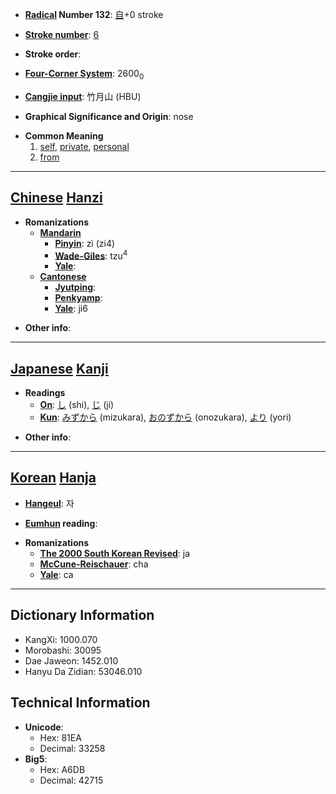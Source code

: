 * '''[[Wiktionary:Chinese radical index| Radical]] Number 132''': [[Wiktionary:Chinese radical index 自|自]]+0 stroke

* '''[[Wiktionary:Chinese total strokes index|Stroke number]]''': [[Wiktionary:Chinese total strokes index 6|6]]

* '''Stroke order''': 

* '''[[Wiktionary:Chinese four corner index|Four-Corner System]]''': 2600<sub>0</sub>

* '''[[Wiktionary:Chinese Cangjie index|Cangjie input]]''': 竹月山 (HBU)

* '''Graphical Significance and Origin''': nose

* '''Common Meaning'''
*#[[self]], [[private]], [[personal]]
*# [[from]]


----

== [[Chinese]] [[Hanzi]] ==

* '''Romanizations'''
** '''[[Mandarin]]'''
*** '''[[Pinyin]]''': zì (zi4)
*** '''[[Wade-Giles]]''': tzu<sup>4</sup>
*** '''[[Yale]]''': 
** '''[[Cantonese]]'''
*** '''[[Jyutping]]''':
*** '''[[Penkyamp]]''': 
*** '''[[Yale]]''': ji6

* '''Other info''': 

----

== [[Japanese]] [[Kanji]] ==

* '''Readings'''
** '''[[On]]''': [[し]] (shi), [[じ]] (ji)
** '''[[Kun]]''': [[みずから]] (mizukara), [[おのずから]] (onozukara), [[より]] (yori)

* '''Other info''':  

----

== [[Korean]] [[Hanja]] ==

* '''[[Hangeul]]''': 자

* '''[[Eumhun]] reading''': 

* '''Romanizations'''
** '''[[The 2000 South Korean Revised Romanization|The 2000 South Korean Revised]]''': ja
** '''[[McCune-Reischauer]]''': cha
** '''[[Yale]]''': ca

----

== Dictionary Information ==

* KangXi: 1000.070
* Morobashi: 30095
* Dae Jaweon: 1452.010
* Hanyu Da Zidian: 53046.010

== Technical Information ==

* '''Unicode''':
** Hex: 81EA
** Decimal: 33258
* '''Big5''':
** Hex: A6DB
** Decimal: 42715